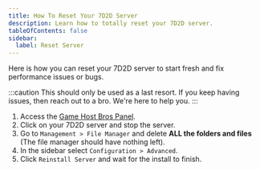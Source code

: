 ```yaml
---
title: How To Reset Your 7D2D Server
description: Learn how to totally reset your 7D2D server.
tableOfContents: false
sidebar:
  label: Reset Server
---
```


Here is how you can reset your 7D2D server to start fresh and fix performance issues or bugs.

:::caution
This should only be used as a last resort. If you keep having issues, then reach out to a bro. We're here to help you.
:::
<Steps>
1. Access the [Game Host Bros Panel](https://panel.gamehostbros.com/).
2. Click on your 7D2D server and stop the server.
3. Go to `Management > File Manager` and delete **ALL the folders and files** (The file manager should have nothing left).
4. In the sidebar select `Configuration > Advanced`.
5. Click `Reinstall Server` and wait for the install to finish.
</Steps>
